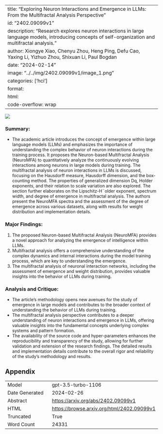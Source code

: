 
---
title: "Exploring Neuron Interactions and Emergence in LLMs: From the Multifractal Analysis Perspective"
id: "2402.09099v1"
description: "Research explores neuron interactions in large language models, introducing concepts of self-organization and multifractal analysis."
author: Xiongye Xiao, Chenyu Zhou, Heng Ping, Defu Cao, Yaxing Li, Yizhuo Zhou, Shixuan Li, Paul Bogdan
date: "2024-02-14"
image: "../../img/2402.09099v1/image_1.png"
categories: ['hci']
format:
  html:
    code-overflow: wrap
---

![](../../img/2402.09099v1/image_1.png)

### Summary:
- The academic article introduces the concept of emergence within large language models (LLMs) and emphasizes the importance of understanding the complex behavior of neuron interactions during the training process. It proposes the Neuron-based Multifractal Analysis (NeuroMFA) to quantitatively analyze the continuously evolving interactions among neurons in large models during training. The multifractal analysis of neuron interactions in LLMs is discussed, focusing on the Hausdorff measure, Hausdorff dimension, and the box-counting method. The properties of generalized dimension Dq, Holder exponents, and their relation to scale variation are also explored. The section further elaborates on the Lipschitz-H¨older exponent, spectrum width, and degree of emergence in multifractal analysis. The authors present the NeuroMFA spectra and the assessment of the degree of emergence across various datasets, along with results for weight distribution and implementation details.

### Major Findings:
1. The proposed Neuron-based Multifractal Analysis (NeuroMFA) provides a novel approach for analyzing the emergence of intelligence within LLMs.
2. Multifractal analysis offers a comprehensive understanding of the complex dynamics and internal interactions during the model training process, which are key to understanding the emergence.
3. The multifractal analysis of neuronal interaction networks, including the assessment of emergence and weight distribution, provides valuable insights into the behavior of LLMs during training.

### Analysis and Critique:
- The article's methodology opens new avenues for the study of emergence in large models and contributes to the broader context of understanding the behavior of LLMs during training.
- The multifractal analysis perspective contributes to a deeper understanding of neuron interactions and emergence in LLMs, offering valuable insights into the fundamental concepts underlying complex systems and pattern formation.
- The availability of the source code and hyper-parameters enhances the reproducibility and transparency of the study, allowing for further validation and extension of the research findings. The detailed results and implementation details contribute to the overall rigor and reliability of the study's methodology and results.

## Appendix

|          |          |
|----------|----------|
| Model     | gpt-3.5-turbo-1106       |
| Date Generated     | 2024-02-26       |
| Abstract | [https://arxiv.org/abs/2402.09099v1](https://arxiv.org/abs/2402.09099v1)        |
| HTML     | [https://browse.arxiv.org/html/2402.09099v1](https://browse.arxiv.org/html/2402.09099v1)       |
| Truncated       | True       |
| Word Count       | 24331       |